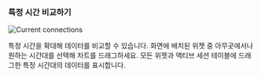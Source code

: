 ### 특정 시간 비교하기

<InDoc product="postgresql,mysql,oracle-dma">

<ImgLang img='db-count-trend-extend-time.png' desc='액티브 세션' />

</InDoc>

<InDoc product="redis">

<ImgLang img='db-count-trend-extend-time-redis.png' desc='초당 처리 명령 수' />

</InDoc>

<InDoc product="mongodb">

![Current connections](/img/db-count-trend-extend-time-mongodb.png)

</InDoc>

특정 시간을 확대해 데이터를 비교할 수 있습니다. 화면에 배치된 위젯 중 아무곳에서나 원하는 시간대를 선택해 차트를 드래그하세요. 모든 위젯과 액티브 세션 테이블에 드래그한 특정 시간대의 데이터를 표시합니다.